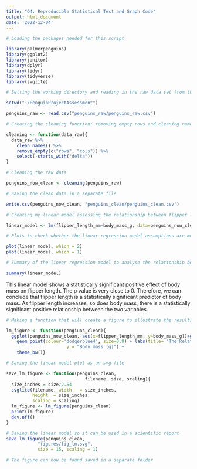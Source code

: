 ```yaml
---
title: "Q4: Reproducible Statistical Test and Graph Code"
output: html_document
date: '2022-12-04'
---
```



```r
# Loading the packages needed for this script

library(palmerpenguins)
library(ggplot2)
library(janitor)
library(dplyr)
library(tidyr)
library(tidyverse)
library(svglite)

```

```r
# Setting the working directory and reading in the raw data set from the separate file

setwd("~/PenguinProjectAssessment")

penguins_raw <- read.csv("penguins_raw/penguins_raw.csv")
```

```r
# Creating the cleaning function: removing empty rows and cleaning names

cleaning <- function(data_raw){
  data_raw %>%
    clean_names() %>%
    remove_empty(c("rows", "cols")) %>%
    select(-starts_with("delta")) 
}

# Cleaning the raw data 

penguins_now_clean <- cleaning(penguins_raw)
```


```r
# Saving the clean data in a separate file

write.csv(penguins_now_clean, "penguins_clean/penguins_clean.csv")

```

```r
# Creating my linear model assessing the relationship between flipper length and body mass using the cleaned penguin data

linear_model <- lm(flipper_length_mm~body_mass_g, data=penguins_now_clean)

# Plots to check whether the linear regression model assumptions are met by the data. 

plot(linear_model, which = 2)
plot(linear_model, which = 1)

```

```r
# Summary of the linear regression model to analyse the relationship between flipper length and body mass in the Palmer penguins.

summary(linear_model)
```
This linear model shows a statistically significant positive effect of body mass on flipper length. The p value is very close to 0. Therefore, we can conclude that flipper length is a statistically significant predictor of body mass. As flipper length increases, so does body mass, there is a statistically significant positive relationship between the two variables.

```r
# Making a function that will create a figure to illustrate the results found by the statistical test above. 

lm_figure <- function(pengiuns_clean){ 
  ggplot(penguins_now_clean, aes(x=flipper_length_mm, y=body_mass_g))+geom_smooth(method=lm, level=0.99, fill='grey',  colour='grey40')+
    geom_point(colour='dodgerblue4', size=0.9) + labs(title= "The Relationship Between Flipper Length and Body Mass\nfor Palmer Penguins", x = "Flipper length (mm)",
                       y = "Body mass (g)") +
    theme_bw()}

# Saving the linear model plot as an svg file

save_lm_figure <- function(penguins_clean, 
                              filename, size, scaling){
  size_inches = size/2.54
  svglite(filename, width   = size_inches, 
          height  = size_inches, 
          scaling = scaling)
  lm_figure <- lm_figure(penguins_clean)
  print(lm_figure)
  dev.off()
}

# Saving the linear model so it can be used in a scientific report
save_lm_figure(penguins_clean, 
            "figures/fig_lm.svg", 
            size = 15, scaling = 1)

# The figure can now be found saved in a separate folder 
```
